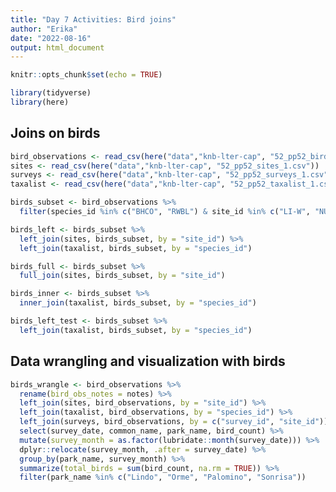 ```yaml
---
title: "Day 7 Activities: Bird joins"
author: "Erika"
date: "2022-08-16"
output: html_document
---
```


```r
knitr::opts_chunk$set(echo = TRUE)

library(tidyverse)
library(here)
```

## Joins on birds
```r
bird_observations <- read_csv(here("data","knb-lter-cap", "52_pp52_birds_1.csv"))
sites <- read_csv(here("data","knb-lter-cap", "52_pp52_sites_1.csv"))
surveys <- read_csv(here("data","knb-lter-cap", "52_pp52_surveys_1.csv"))
taxalist <- read_csv(here("data","knb-lter-cap", "52_pp52_taxalist_1.csv"))

birds_subset <- bird_observations %>%
  filter(species_id %in% c("BHCO", "RWBL") & site_id %in% c("LI-W", "NU-C"))
```

```r
birds_left <- birds_subset %>%
  left_join(sites, birds_subset, by = "site_id") %>%
  left_join(taxalist, birds_subset, by = "species_id")
```

```r
birds_full <- birds_subset %>%
  full_join(sites, birds_subset, by = "site_id")
```

```r
birds_inner <- birds_subset %>%
  inner_join(taxalist, birds_subset, by = "species_id")

birds_left_test <- birds_subset %>%
  left_join(taxalist, birds_subset, by = "species_id")
```

## Data wrangling and visualization with birds

```r
birds_wrangle <- bird_observations %>%
  rename(bird_obs_notes = notes) %>%
  left_join(sites, bird_observations, by = "site_id") %>%
  left_join(taxalist, bird_observations, by = "species_id") %>%
  left_join(surveys, bird_observations, by = c("survey_id", "site_id")) %>%
  select(survey_date, common_name, park_name, bird_count) %>%
  mutate(survey_month = as.factor(lubridate::month(survey_date))) %>%
  dplyr::relocate(survey_month, .after = survey_date) %>%
  group_by(park_name, survey_month) %>%
  summarize(total_birds = sum(bird_count, na.rm = TRUE)) %>%
  filter(park_name %in% c("Lindo", "Orme", "Palomino", "Sonrisa"))
  
```

